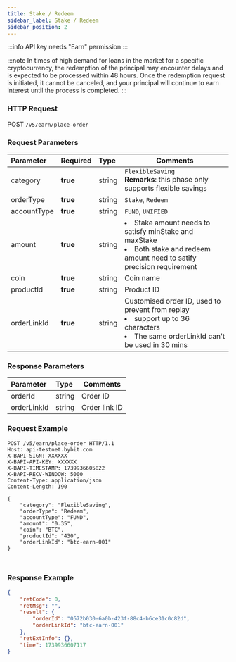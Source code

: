 ```yaml
---
title: Stake / Redeem
sidebar_label: Stake / Redeem
sidebar_position: 2
---
```

:::info
API key needs "Earn" permission
:::

:::note
In times of high demand for loans in the market for a specific cryptocurrency, the redemption of the principal 
may encounter delays and is expected to be processed within 48 hours. Once the redemption request is initiated, 
it cannot be canceled, and your principal will continue to earn interest until the process is completed.
:::

### HTTP Request
POST `/v5/earn/place-order`

### Request Parameters
| Parameter | Required | Type | Comments|
|:----- |:-------|:-----|------ |
|category |**true**| string |`FlexibleSaving`<br/>**Remarks**: this phase only supports flexible savings|
|orderType |**true**| string |`Stake`, `Redeem`|
|accountType |**true**| string |`FUND`, `UNIFIED`|
|amount |**true**| string |<li>Stake amount needs to satisfy minStake and maxStake</li><li>Both stake and redeem amount need to satify precision requirement</li>|
|coin |**true**| string |Coin name|
|productId |**true**| string |Product ID|
|orderLinkId |**true**| string |Customised order ID, used to prevent from replay<li>support up to 36 characters</li><li>The same orderLinkId can't be used in 30 mins</li>|

### Response Parameters
| Parameter | Type | Comments|
|:----- |:-----|----- |
|orderId|string|Order ID|
|orderLinkId|string |Order link ID|

### Request Example

<Tabs groupId="programming-languages">
<TabItem value="http" label="HTTP">

```http
POST /v5/earn/place-order HTTP/1.1
Host: api-testnet.bybit.com
X-BAPI-SIGN: XXXXXX
X-BAPI-API-KEY: XXXXXX
X-BAPI-TIMESTAMP: 1739936605822
X-BAPI-RECV-WINDOW: 5000
Content-Type: application/json
Content-Length: 190

{
    "category": "FlexibleSaving",
    "orderType": "Redeem",
    "accountType": "FUND",
    "amount": "0.35",
    "coin": "BTC",
    "productId": "430",
    "orderLinkId": "btc-earn-001"
}
```

</TabItem>
<TabItem value="python" label="Python">

```python

```

</TabItem>

<TabItem value="Node" label="Node.js">

```n4js

```

</TabItem>
</Tabs>

### Response Example

```json
{
    "retCode": 0,
    "retMsg": "",
    "result": {
        "orderId": "0572b030-6a0b-423f-88c4-b6ce31c0c82d",
        "orderLinkId": "btc-earn-001"
    },
    "retExtInfo": {},
    "time": 1739936607117
}
```
